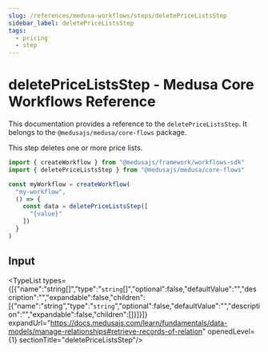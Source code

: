```yaml
---
slug: /references/medusa-workflows/steps/deletePriceListsStep
sidebar_label: deletePriceListsStep
tags:
  - pricing
  - step
---
```



# deletePriceListsStep - Medusa Core Workflows Reference

This documentation provides a reference to the `deletePriceListsStep`. It belongs to the `@medusajs/medusa/core-flows` package.

This step deletes one or more price lists.

```ts title="src/workflows/my-workflow.ts"
import { createWorkflow } from "@medusajs/framework/workflows-sdk"
import { deletePriceListsStep } from "@medusajs/medusa/core-flows"

const myWorkflow = createWorkflow(
  "my-workflow",
  () => {
    const data = deletePriceListsStep([
      "{value}"
    ])
  }
)
```
  

## Input

<TypeList types={[{"name":"string[]","type":"`string`[]","optional":false,"defaultValue":"","description":"","expandable":false,"children":[{"name":"string","type":"`string`","optional":false,"defaultValue":"","description":"","expandable":false,"children":[]}]}]} expandUrl="https://docs.medusajs.com/learn/fundamentals/data-models/manage-relationships#retrieve-records-of-relation" openedLevel={1} sectionTitle="deletePriceListsStep"/>
